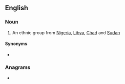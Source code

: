 ==English==

===Noun===
{{en-plural noun}}

# An ethnic group from [[Nigeria]], [[Libya]], [[Chad]] and [[Sudan]]

====Synonyms====
* {{l|en|Toubou}}

===Anagrams===
* {{anagrams|en|a=aabmorru|Aramburo}}